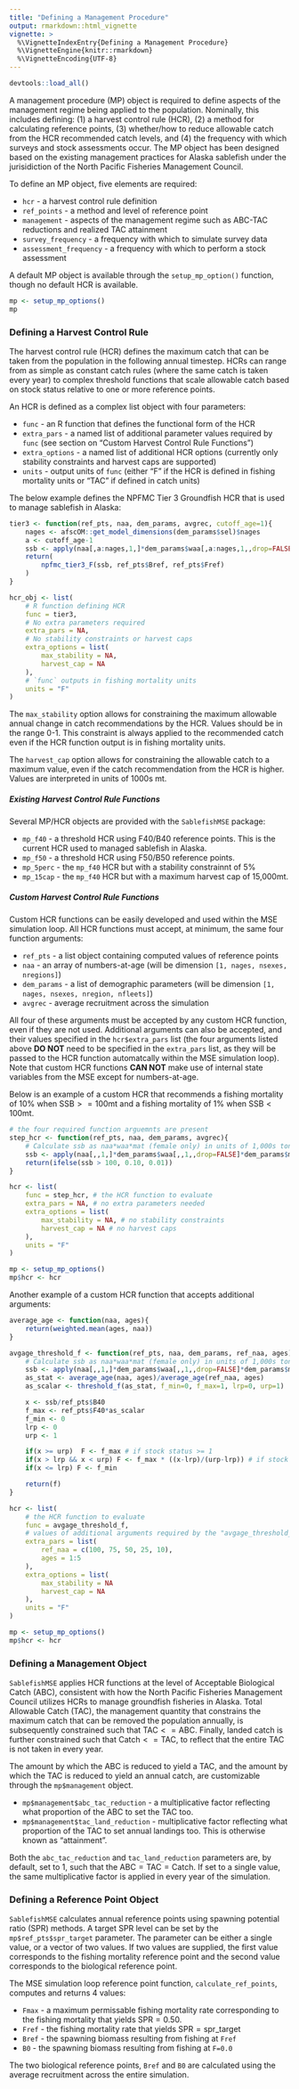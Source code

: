 ```yaml
---
title: "Defining a Management Procedure"
output: rmarkdown::html_vignette
vignette: >
  %\VignetteIndexEntry{Defining a Management Procedure}
  %\VignetteEngine{knitr::rmarkdown}
  %\VignetteEncoding{UTF-8}
--- 
```


```r
devtools::load_all()
```

A management procedure (MP) object is required to define aspects of the management regime being applied to the population. Nominally, this includes defining: (1) a harvest control rule (HCR), (2) a method for calculating reference points, (3) whether/how to reduce allowable catch from the HCR recommended catch levels, and (4) the frequency with which surveys and stock assessments occur. The MP object has been designed based on the existing management practices for Alaska sablefish under the jurisidiction of the North Pacific Fisheries Management Council.

To define an MP object, five elements are required:

- `hcr` - a harvest control rule definition
- `ref_points` - a method and level of reference point
- `management` - aspects of the management regime such as ABC-TAC reductions and realized TAC attainment
- `survey_frequency` - a frequency with which to simulate survey data
- `assessment_frequency` - a frequency with which to perform a stock assessment

A default MP object is available through the `setup_mp_option()` function, though no default HCR is available.

```r
mp <- setup_mp_options()
mp
```

### Defining a Harvest Control Rule
The harvest control rule (HCR) defines the maximum catch that can be taken from the population in the following annual timestep. HCRs can range from as simple as constant catch rules (where the same catch is taken every year) to complex threshold functions that scale allowable catch based on stock status relative to one or more reference points. 

An HCR is defined as a complex list object with four parameters:

- `func` - an R function that defines the functional form of the HCR
- `extra_pars` - a named list of additional parameter values required by `func` (see section on "Custom Harvest Control Rule Functions")
- `extra_options` - a named list of additional HCR options (currently only stability constraints and harvest caps are supported)
- `units` - output units of `func` (either "F" if the HCR is defined in fishing mortality units or "TAC" if defined in catch units)

The below example defines the NPFMC Tier 3 Groundfish HCR that is used to manage sablefish in Alaska:
```r
tier3 <- function(ref_pts, naa, dem_params, avgrec, cutoff_age=1){
    nages <- afscOM::get_model_dimensions(dem_params$sel)$nages
    a <- cutoff_age-1
    ssb <- apply(naa[,a:nages,1,]*dem_params$waa[,a:nages,1,,drop=FALSE]*dem_params$mat[,a:nages,1,,drop=FALSE], 1, sum)
    return(
        npfmc_tier3_F(ssb, ref_pts$Bref, ref_pts$Fref)
    )
}

hcr_obj <- list(
    # R function defining HCR 
    func = tier3,
    # No extra parameters required
    extra_pars = NA,
    # No stability constraints or harvest caps
    extra_options = list(
        max_stability = NA,
        harvest_cap = NA
    ),
    # `func` outputs in fishing mortality units
    units = "F"
)
```


The `max_stability` option allows for constraining the maximum allowable annual change in catch recommendations by the HCR. Values should be in the range 0-1. This constraint is always applied to the recommended catch even if the HCR function output is in fishing mortality units.

The `harvest_cap` option allows for constraining the allowable catch to a maximum value, even if the catch recommendation from the HCR is higher. Values are interpreted in units of 1000s mt.

##### Existing Harvest Control Rule Functions
Several MP/HCR objects are provided with the `SablefishMSE` package:

- `mp_f40` - a threshold HCR using F40/B40 reference points. This is the current HCR used to managed sablefish in Alaska.
- `mp_f50` - a threshold HCR using F50/B50 reference points.
- `mp_5perc` - the `mp_f40` HCR but with a stability constrainnt of 5%
- `mp_15cap` - the `mp_f40` HCR but with a maximum harvest cap of 15,000mt.

##### Custom Harvest Control Rule Functions
Custom HCR functions can be easily developed and used within the MSE simulation loop. All HCR functions must accept, at minimum, the same four function arguments:

- `ref_pts` - a list object containing computed values of reference points
- `naa` - an array of numbers-at-age (will be dimension `[1, nages, nsexes, nregions]`)
- `dem_params` - a list of demographic parameters (will be dimension `[1, nages, nsexes, nregion, nfleets]`)
- `avgrec` - average recruitment across the simulation

All four of these arguments must be accepted by any custom HCR function, even if they are not used. Additional arguments can also be accepted, and their values specified in the `hcr$extra_pars` list (the four arguments listed above __DO NOT__ need to be specified in the `extra_pars` list, as they will be passed to the HCR function automatcally within the MSE simulation loop). Note that custom HCR functions __CAN NOT__ make use of internal state variables from the MSE except for numbers-at-age.

Below is an example of a custom HCR that recommends a fishing mortality of 10% when $\text{SSB} >= 100$mt and a fishing mortality of 1% when $\text{SSB} < 100$mt.
```r

# the four required function arguemnts are present
step_hcr <- function(ref_pts, naa, dem_params, avgrec){
    # Calculate ssb as naa*waa*mat (female only) in units of 1,000s tons
    ssb <- apply(naa[,,1,]*dem_params$waa[,,1,,drop=FALSE]*dem_params$mat[,,1,,drop=FALSE], 1, sum)
    return(ifelse(ssb > 100, 0.10, 0.01))
}

hcr <- list(
    func = step_hcr, # the HCR function to evaluate
    extra_pars = NA, # no extra parameters needed
    extra_options = list(
        max_stability = NA, # no stability constraints
        harvest_cap = NA # no harvest caps
    ),
    units = "F"
)

mp <- setup_mp_options()
mp$hcr <- hcr
```

Another example of a custom HCR function that accepts additional arguments:
```r
average_age <- function(naa, ages){
    return(weighted.mean(ages, naa))
}

avgage_threshold_f <- function(ref_pts, naa, dem_params, ref_naa, ages){
    # Calculate ssb as naa*waa*mat (female only) in units of 1,000s tons
    ssb <- apply(naa[,,1,]*dem_params$waa[,,1,,drop=FALSE]*dem_params$mat[,,1,,drop=FALSE], 1, sum)
    as_stat <- average_age(naa, ages)/average_age(ref_naa, ages)
    as_scalar <- threshold_f(as_stat, f_min=0, f_max=1, lrp=0, urp=1)

    x <- ssb/ref_pts$B40
    f_max <- ref_pts$F40*as_scalar
    f_min <- 0
    lrp <- 0
    urp <- 1

    if(x >= urp)  F <- f_max # if stock status >= 1
    if(x > lrp && x < urp) F <- f_max * ((x-lrp)/(urp-lrp)) # if stock status > alpha & stock status < 1
    if(x <= lrp) F <- f_min

    return(f)
}

hcr <- list(
    # the HCR function to evaluate
    func = avgage_threshold_f,
    # values of additional arguments required by the "avgage_threshold_f" function
    extra_pars = list(
        ref_naa = c(100, 75, 50, 25, 10), 
        ages = 1:5
    ),
    extra_options = list(
        max_stability = NA
        harvest_cap = NA
    ),
    units = "F"
)

mp <- setup_mp_options()
mp$hcr <- hcr
```

### Defining a Management Object
`SablefishMSE` applies HCR functions at the level of Acceptable Biological Catch (ABC), consistent with how the North Pacific Fisheries Management Council utilizes HCRs to manage groundfish fisheries in Alaska. Total Allowable Catch (TAC), the management quantity that constrains the maximum catch that can be removed the population annually, is subsequently constrained such that $\text{TAC} <= \text{ABC}$. Finally, landed catch is further constrained such that $\text{Catch} <= \text{TAC}$, to reflect that the entire TAC is not taken in every year.

The amount by which the ABC is reduced to yield a TAC, and the amount by which the TAC is reduced to yield an annual catch, are customizable through the `mp$management` object.

- `mp$management$abc_tac_reduction` - a multiplicative factor reflecting what proportion of the ABC to set the TAC too. 
- `mp$management$tac_land_reduction` - multiplicative factor reflecting what proportion of the TAC to set annual landings too. This is otherwise known as "attainment".

Both the `abc_tac_reduction` and `tac_land_reduction` parameters are, by default, set to 1, such that the $\text{ABC} = \text{TAC} = \text{Catch}$. If set to a single value, the same multiplicative factor is applied in every year of the simulation.

### Defining a Reference Point Object
`SablefishMSE` calculates annual reference points using spawning potential ratio (SPR) methods. A target SPR level can be set by the `mp$ref_pts$spr_target` parameter. The parameter can be either a single value, or a vector of two values. If two values are supplied, the first value corresponds to the fishing mortality reference point and the second value corresponds to the biological reference point.

The MSE simulation loop reference point function, `calculate_ref_points`, computes and returns 4 values:

- `Fmax` - a maximum permissable fishing mortality rate corresponding to the fishing mortality that yields $\text{SPR}=0.50$.
- `Fref` - the fishing mortality rate that yields $\text{SPR}=\text{spr_target}$
- `Bref` - the spawning biomass resulting from fishing at `Fref`
- `B0` - the spawning biomass resulting from fishing at `F=0.0`

The two biological reference points, `Bref` and `B0` are calculated using the average recruitment across the entire simulation.

